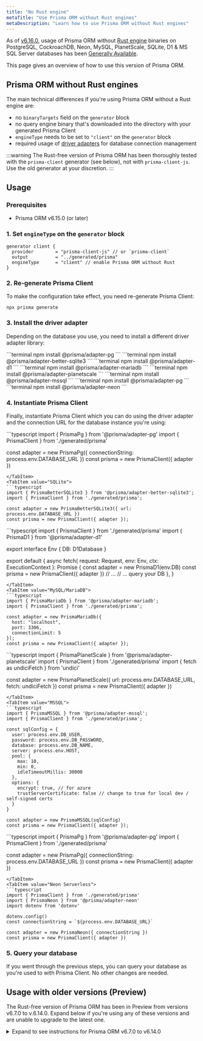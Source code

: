 ```yaml
---
title: "No Rust engine"
metaTitle: "Use Prisma ORM without Rust engines"
metaDescription: "Learn how to use Prisma ORM without Rust engines"
---
```


As of [v6.16.0](https://pris.ly/release/6.16.0), usage of Prisma ORM without [Rust engine](/orm/more/under-the-hood/engines) binaries on PostgreSQL, CockroachDB, Neon, MySQL, PlanetScale, SQLite, D1 & MS SQL Server databases has been [Generally Available](/orm/more/releases#generally-available-ga).

This page gives an overview of how to use this version of Prisma ORM.

## Prisma ORM without Rust engines

The main technical differences if you're using Prisma ORM without a Rust engine are:

- no `binaryTargets` field on the `generator` block
- no query engine binary that's downloaded into the directory with your generated Prisma Client
- `engineType` needs to be set to `"client"` on the `generator` block
- required usage of [driver adapters](/orm/overview/databases/database-drivers#driver-adapters) for database connection management

:::warning
The Rust-free version of Prisma ORM has been thoroughly tested with the `prisma-client` generator (see below), not with `prisma-client-js`. Use the old generator at your discretion.
:::

## Usage

### Prerequisites

- Prisma ORM v6.15.0 (or later)

### 1. Set `engineType` on the `generator` block

```prisma file=schema.prisma
generator client {
  provider        = "prisma-client-js" // or `prisma-client`
  output          = "../generated/prisma"
  engineType      = "client" // enable Prisma ORM without Rust
}
```

### 2. Re-generate Prisma Client

To make the configuration take effect, you need re-generate Prisma Client:

```terminal
npx prisma generate
```

### 3. Install the driver adapter

Depending on the database you use, you need to install a different driver adapter library:

<TabbedContent code>
<TabItem value="PostgreSQL">
```terminal
npm install @prisma/adapter-pg
```
</TabItem>
<TabItem value="SQLite">
```terminal
npm install @prisma/adapter-better-sqlite3
```
</TabItem>
<TabItem value="D1">
```terminal
npm install @prisma/adapter-d1
```
</TabItem>
<TabItem value="MySQL/MariaDB">
```terminal
npm install @prisma/adapter-mariadb
```
</TabItem>
<TabItem value="PlanetScale">
```terminal
npm install @prisma/adapter-planetscale
```
</TabItem>
<TabItem value="MSSQL">
```terminal
npm install @prisma/adapter-mssql
```
</TabItem>
<TabItem value="CockroachDB">
```terminal
npm install @prisma/adapter-pg
```
</TabItem>
<TabItem value="Neon Serverless">
```terminal
npm install @prisma/adapter-neon
```
</TabItem>
</TabbedContent>

### 4. Instantiate Prisma Client

Finally, instantiate Prisma Client which you can do using the driver adapter and the connection URL for the database instance you're using:

<TabbedContent code>
<TabItem value="PostgreSQL">
```typescript
import { PrismaPg } from '@prisma/adapter-pg'
import { PrismaClient } from './generated/prisma'

const adapter = new PrismaPg({ connectionString: process.env.DATABASE_URL })
const prisma = new PrismaClient({ adapter })
```
</TabItem>
<TabItem value="SQLite">
```typescript
import { PrismaBetterSQLite3 } from '@prisma/adapter-better-sqlite3';
import { PrismaClient } from './generated/prisma';

const adapter = new PrismaBetterSQLite3({ url: process.env.DATABASE_URL })
const prisma = new PrismaClient({ adapter });
```
</TabItem>
<TabItem value="D1">
```typescript
import { PrismaClient } from './generated/prisma'
import { PrismaD1 } from '@prisma/adapter-d1'

export interface Env {
  DB: D1Database
}

export default {
  async fetch(
    request: Request,
    env: Env,
    ctx: ExecutionContext
  ): Promise<Response> {
    const adapter = new PrismaD1(env.DB)
    const prisma = new PrismaClient({ adapter })
    // …
    // ... query your DB
  },
}
```
</TabItem>
<TabItem value="MySQL/MariaDB">
```typescript
import { PrismaMariaDb } from '@prisma/adapter-mariadb';
import { PrismaClient } from './generated/prisma';

const adapter = new PrismaMariaDb({
  host: "localhost",
  port: 3306,
  connectionLimit: 5
});
const prisma = new PrismaClient({ adapter });
```
</TabItem>
<TabItem value="PlanetScale">
```typescript
import { PrismaPlanetScale } from '@prisma/adapter-planetscale'
import { PrismaClient } from './generated/prisma'
import { fetch as undiciFetch } from 'undici'

const adapter = new PrismaPlanetScale({ url: process.env.DATABASE_URL, fetch: undiciFetch })
const prisma = new PrismaClient({ adapter })
```
</TabItem>
<TabItem value="MSSQL">
```typescript
import { PrismaMSSQL } from '@prisma/adapter-mssql';
import { PrismaClient } from './generated/prisma';

const sqlConfig = {
  user: process.env.DB_USER,
  password: process.env.DB_PASSWORD,
  database: process.env.DB_NAME,
  server: process.env.HOST,
  pool: {
    max: 10,
    min: 0,
    idleTimeoutMillis: 30000
  },
  options: {
    encrypt: true, // for azure
    trustServerCertificate: false // change to true for local dev / self-signed certs
  }
}

const adapter = new PrismaMSSQL(sqlConfig)
const prisma = new PrismaClient({ adapter });
```
</TabItem>
<TabItem value="CockroachDB">
```typescript
import { PrismaPg } from '@prisma/adapter-pg'
import { PrismaClient } from './generated/prisma'

const adapter = new PrismaPg({ connectionString: process.env.DATABASE_URL })
const prisma = new PrismaClient({ adapter })
```
</TabItem>
<TabItem value="Neon Serverless">
```typescript
import { PrismaClient } from './generated/prisma'
import { PrismaNeon } from '@prisma/adapter-neon'
import dotenv from 'dotenv'

dotenv.config()
const connectionString = `${process.env.DATABASE_URL}`

const adapter = new PrismaNeon({ connectionString })
const prisma = new PrismaClient({ adapter })
```
</TabItem>
</TabbedContent>

### 5. Query your database

If you went through the previous steps, you can query your database as you're used to with Prisma Client. No other changes are needed.

## Usage with older versions (Preview)

The Rust-free version of Prisma ORM has been in Preview from versions v6.7.0 to v.6.14.0. Expand below if you're using any of these versions and are unable to upgrade to the latest one.

<details>

<summary>Expand to see instructions for Prisma ORM v6.7.0 to v6.14.0</summary>

### Prerequisites

- Any Prisma ORM version between 6.7.0 and 6.14.0

### 1. Set feature flags

Usage of the new architecture requires the `driverAdapters` and `queryCompiler` feature flags to be set:

```prisma file=schema.prisma
generator client {
  provider        = "prisma-client-js" // or `prisma-client`
  previewFeatures = ["queryCompiler", "driverAdapters"]
  output          = "../generated/prisma"
}
```

### 2. Re-generate Prisma Client

To make the feature flags take effect, you need re-generate Prisma Client:

```terminal
npx prisma generate
```

### 3. Install the driver adapter

Depending on the database you use, you need to install a different driver adapter library:

<TabbedContent code>
<TabItem value="PostgreSQL">
```terminal
npm install @prisma/adapter-pg
```
</TabItem>
<TabItem value="SQLite">
```terminal
npm install @prisma/adapter-better-sqlite3
```
</TabItem>
<TabItem value="D1">
```terminal
npm install @prisma/adapter-d1
```
</TabItem>
<TabItem value="MySQL/MariaDB">
```terminal
npm install @prisma/adapter-mariadb
```
</TabItem>
<TabItem value="PlanetScale">
```terminal
npm install @prisma/adapter-planetscale
```
</TabItem>
<TabItem value="MSSQL">
```terminal
npm install @prisma/adapter-mssql
```
</TabItem>
<TabItem value="CockroachDB">
```terminal
npm install @prisma/adapter-pg
```
</TabItem>
<TabItem value="Neon Serverles">
```terminal
npm install @prisma/adapter-neon
```
</TabItem>
</TabbedContent>

### 4. Instantiate Prisma Client

Finally, you need to instantiate Prisma Client which you can do using the driver adapter and the connection URL for the database instance you're using.

<TabbedContent code>
<TabItem value="PostgreSQL">
```typescript
import { PrismaPg } from '@prisma/adapter-pg'
import { PrismaClient } from './generated/prisma'

const adapter = new PrismaPg({ connectionString: process.env.DATABASE_URL })
const prisma = new PrismaClient({ adapter })
```
</TabItem>
<TabItem value="SQLite">
```typescript
import { PrismaBetterSQLite3 } from '@prisma/adapter-better-sqlite3';
import { PrismaClient } from './generated/prisma';

const adapter = new PrismaBetterSQLite3({ url: process.env.DATABASE_URL })
const prisma = new PrismaClient({ adapter });
```
</TabItem>
<TabItem value="D1">
```typescript
import { PrismaClient } from '@prisma/client'
import { PrismaD1 } from '@prisma/adapter-d1'

export interface Env {
  DB: D1Database
}

export default {
  async fetch(
    request: Request,
    env: Env,
    ctx: ExecutionContext
  ): Promise<Response> {
    const adapter = new PrismaD1(env.DB)
    const prisma = new PrismaClient({ adapter })

    // ... query your DB
  },
}
```
</TabItem>
<TabItem value="MySQL/MariaDB">
```typescript
import { PrismaMariaDb } from '@prisma/adapter-mariadb';
import { PrismaClient } from './generated/prisma';

const adapter = new PrismaMariaDb({
  host: "localhost",
  port: 3306,
  connectionLimit: 5
});
const prisma = new PrismaClient({ adapter });
```
</TabItem>
<TabItem value="PlanetScale">
```typescript
import { PrismaPlanetScale } from '@prisma/adapter-planetscale'
import { PrismaClient } from '@prisma/client'
import { fetch as undiciFetch } from 'undici'

const adapter = new PrismaPlanetScale({ url: process.env.DATABASE_URL, fetch: undiciFetch })
const prisma = new PrismaClient({ adapter })
```
</TabItem>
<TabItem value="MSSQL">
```typescript
import { PrismaMSSQL } from '@prisma/adapter-mssql';
import { PrismaClient } from './generated/prisma';

const sqlConfig = {
  user: process.env.DB_USER,
  password: process.env.DB_PASSWORD,
  database: process.env.DB_NAME,
  server: process.env.HOST,
  pool: {
    max: 10,
    min: 0,
    idleTimeoutMillis: 30000
  },
  options: {
    encrypt: true, // for azure
    trustServerCertificate: false // change to true for local dev / self-signed certs
  }
}

const adapter = new PrismaMSSQL(sqlConfig)
const prisma = new PrismaClient({ adapter });
```
</TabItem>
<TabItem value="CockroachDB">
```typescript
import { PrismaPg } from '@prisma/adapter-pg'
import { PrismaClient } from './generated/prisma'

const adapter = new PrismaPg({ connectionString: process.env.DATABASE_URL })
const prisma = new PrismaClient({ adapter })
```
</TabItem>
<TabItem value="Neon Serverless">
```typescript
import { PrismaClient } from '@prisma/client'
import { PrismaNeon } from '@prisma/adapter-neon'
import dotenv from 'dotenv'

dotenv.config()
const connectionString = `${process.env.DATABASE_URL}`

const adapter = new PrismaNeon({ connectionString })
const prisma = new PrismaClient({ adapter })
```
</TabItem>
</TabbedContent>

### 5. Query your database

If you went through the previous steps, you can query your database as you're used to with Prisma Client. No other changes are needed.

</details>


